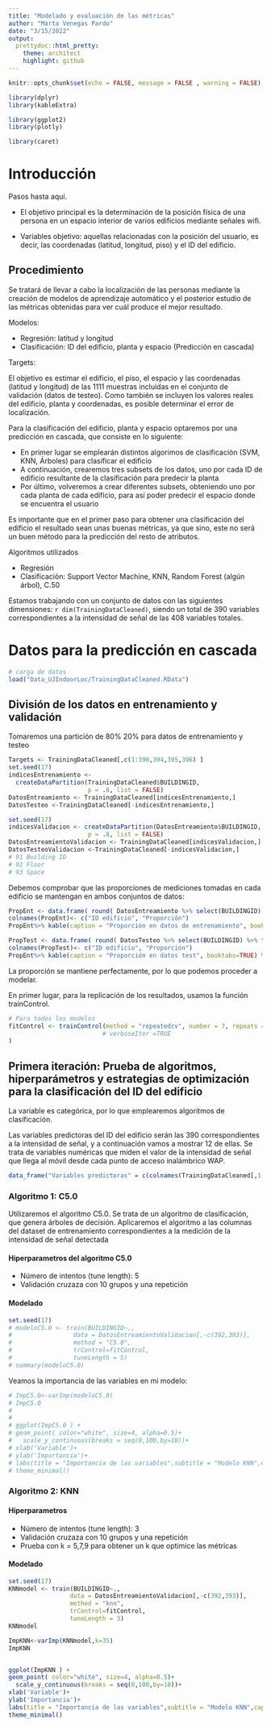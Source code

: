 ```yaml
---
title: "Modelado y evaluación de las métricas"
author: "Marta Venegas Pardo"
date: "3/15/2022"
output:
  prettydoc::html_pretty:
    theme: architect
    highlight: github
---
```


```r
knitr::opts_chunk$set(echo = FALSE, message = FALSE , warning = FALSE)
```


```r
library(dplyr)
library(kableExtra)

library(ggplot2)
library(plotly)

library(caret)
```


# Introducción

Pasos hasta aquí.

- El objetivo principal es la determinación de la posición física de una persona en un espacio interior de varios edificios mediante señales wifi.

- Variables objetivo: aquellas relacionadas con la posición del usuario, es decir, las coordenadas (latitud, longitud, piso) y el ID del edificio.


## Procedimiento

Se tratará de llevar a cabo la localización de las personas mediante la creación de modelos de aprendizaje automático y el posterior estudio de las métricas obtenidas para ver cuál produce el mejor resultado.

Modelos:

- Regresión: latitud y longitud
- Clasificación: ID del edificio, planta y espacio (Predicción en cascada)

Targets:

El objetivo es estimar el edificio, el piso, el espacio y las coordenadas (latitud y longitud) de las 1111 muestras incluidas en el conjunto de validación (datos de testeo). Como también se incluyen los valores reales del edificio, planta y coordenadas, es posible determinar el error de localización.

Para la clasificación del edificio, planta y espacio optaremos por una predicción en cascada,   que consiste en lo siguiente:

- En primer lugar se emplearán distintos algorimos de clasificación (SVM, KNN, Árboles) para clasificar el edificio
- A continuación, crearemos tres subsets de los datos, uno por cada ID de edificio resultante de la clasificación para predecir la planta 
- Por último, volveremos a crear diferentes subsets, obteniendo uno por cada planta de cada edificio, para así poder predecir el espacio donde se encuentra el usuario


Es importante que en el primer paso para obtener una clasificación del edificio el resultado sean unas buenas métricas, ya que sino, este no será un buen método para la predicción del resto de atributos.

Algoritmos utilizados

- Regresión
- Clasificación: Support Vector Machine, KNN, Random Forest (algún árbol), C.50


Estamos trabajando con un conjunto de datos con las siguientes dimensiones: `r dim(TrainingDataCleaned)`, siendo un total de 390 variables correspondientes a la intensidad de señal de las 408 variables totales.

# Datos para la predicción en cascada


```r
# carga de datos 
load("Data_UJIndoorLoc/TrainingDataCleaned.RData")
```

## División de los datos en entrenamiento y validación

Tomaremos una partición de 80% 20% para datos de entrenamiento y testeo


```r
Targets <- TrainingDataCleaned[,c(1:390,394,395,396) ]
set.seed(17)
indicesEntrenamiento <- 
  createDataPartition(TrainingDataCleaned$BUILDINGID,
                      p = .8, list = FALSE)
DatosEntreamiento <- TrainingDataCleaned[indicesEntrenamiento,]
DatosTesteo <-TrainingDataCleaned[-indicesEntrenamiento,]

set.seed(17)
indicesValidacion <- createDataPartition(DatosEntreamiento$BUILDINGID,
                      p = .8, list = FALSE)
DatosEntreamientoValidacion <- TrainingDataCleaned[indicesValidacion,]
DatosTesteoValidacion <-TrainingDataCleaned[-indicesValidacion,]
# 91 Building ID
# 92 Floor
# 93 Space
```

Debemos comprobar que las proporciones de mediciones tomadas en cada edificio se mantengan en ambos conjuntos de datos:

```r
PropEnt <- data.frame( round( DatosEntreamiento %>% select(BUILDINGID) %>% table() %>% prop.table() , 3 ) ) 
colnames(PropEnt)<- c("ID edificio", "Proporción")
PropEnt%>% kable(caption = "Proporción en datos de entrenamiento", booktabs=TRUE) %>% kable_styling(latex_options = "striped")

PropTest <- data.frame( round( DatosTesteo %>% select(BUILDINGID) %>% table() %>% prop.table() , 3 ) ) 
colnames(PropTest)<- c("ID edificio", "Proporción")
PropEnt%>% kable(caption = "Proporción en datos test", booktabs=TRUE) %>% kable_styling(latex_options = "striped")
```

La proporción se mantiene perfectamente, por lo que podemos proceder a modelar.



En primer lugar, para la replicación de los resultados, usamos la función trainControl.

```r
# Para todos los modelos
fitControl <- trainControl(method = "repeatedcv", number = 7, repeats = 1,
                          # verboseIter =TRUE 
)
```


## Primera iteración: Prueba de algoritmos, hiperparámetros y estrategias de optimización para la clasificación del ID del edificio


La variable es categórica, por lo que emplearemos algoritmos de clasificación.

Las variables predictoras del ID del edificio serán las 390 correspondientes a la intensidad de señal, y a continuación vamos a mostrar 12 de ellas. Se trata de variables numéricas que miden el valor de la intensidad de señal que llega al móvil desde cada punto de acceso inalámbrico WAP.

```r
data_frame("Variables predictoras" = c(colnames(TrainingDataCleaned[,1:390]) %>% head(),colnames(TrainingDataCleaned[,1:390]) %>% tail()) ) %>% kable(booktabs=TRUE ) %>% kable_styling(latex_options = "striped")
```


### Algoritmo 1: C5.0

Utilizaremos el algoritmo C5.0. Se trata de un algoritmo de clasificación, que genera árboles de decisión. Aplicaremos el algoritmo a las columnas del dataset de entrenamiento correspondientes a la medición de la intensidad de señal detectada

#### Hiperparametros del algoritmo C5.0

- Número de intentos (tune length): 5
- Validación cruzaza con 10 grupos y una repetición

#### Modelado


```r
set.seed(17)
# modeloC5.0 <- train(BUILDINGID~., 
#                 data = DatosEntreamientoValidacion[,-c(392,393)], 
#                 method = "C5.0", 
#                 trControl=fitControl, 
#                 tuneLength = 5)
# summary(modeloC5.0)
```



Veamos la importancia de las variables en mi modelo:


```r
# ImpC5.0<-varImp(modeloC5.0)
# ImpC5.0
# 
# 
# ggplot(ImpC5.0 ) +
# geom_point( color="white", size=4, alpha=0.5)+
#   scale_y_continuous(breaks = seq(0,100,by=10))+
# xlab('Variable')+
# ylab('Importancia')+
# labs(title = "Importancia de las variables",subtitle = "Modelo KNN",caption = "Fuente: # elaboración propia")+
# theme_minimal()
```


### Algoritmo 2: KNN


#### Hiperparametros
- Número de intentos (tune length): 3
- Validación cruzaza con 10 grupos y una repetición
- Prueba con k = 5,7,9 para obtener un k que optimice las métricas

#### Modelado

```r
set.seed(17)
KNNmodel <- train(BUILDINGID~., 
                 data = DatosEntreamientoValidacion[,-c(392,393)], 
                 method = "knn",
                 trControl=fitControl,
                 tuneLength = 3)
KNNmodel 
```


```r
ImpKNN<-varImp(KNNmodel,k=35)
ImpKNN


ggplot(ImpKNN ) +
geom_point( color="white", size=4, alpha=0.5)+
  scale_y_continuous(breaks = seq(0,100,by=10))+
xlab('Variable')+
ylab('Importancia')+
labs(title = "Importancia de las variables",subtitle = "Modelo KNN",caption = "Fuente: elaboración propia")+
theme_minimal()
```
